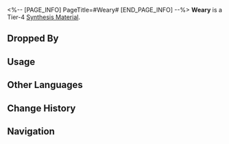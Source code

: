 <%-- [PAGE_INFO]
PageTitle=#Weary#
[END_PAGE_INFO] --%>
{{Item Infobox
|id          = 183005
|image       = Item Weary.png
|type        = Synthesis Material
|invCategory = Other Materials
|rarity      = 4
|effect      = Tier 4 Synthesis Material
|description = I'm tired of writing. I'm done with it.
|source1     = [[The Reverie Hotel: Memory Zone Meme "Heartbreaker" or other enemies]]
}}
{{Description|''"This is what is called 'weariness.'"''}}
'''Weary''' is a Tier-4 [[Synthesis Material]].

==Dropped By==
{{Dropped By}}

==Usage==
{{Craft Usage}}

==Other Languages==
{{Other Languages
|en   = Weary
|zhs  = 厌倦
|zht  = 厭倦
|ja   = 嫌気
|ko   = 싫증
|es   = Agotamiento
|fr   = Lassitude
|ru   = Усталость
|th   = Weary
|vi   = Chán Ngán
|de   = Erschöpfung
|id   = Weary
|pt   = Cansado
}}

==Change History==
{{Change History|2.0}}

==Navigation==
{{Synthesis Material Navbox}}